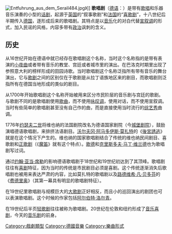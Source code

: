 [[File:Entfuhrung_aus_dem_Serail484.jpg|thumb]]》]]
'''歌唱剧'''（[[德语|德语]]：{{lang|de|Singspiel}}）是带有[[歌唱|歌唱]]和乐器音乐演奏的小型的[[话剧|话剧]]，起源于[[英国|英国]]的“叙事歌剧”和[[法国|法国]]的“[[喜歌剧|喜歌剧]]”，十八世纪后半期传入[[德国|德国]]，逐形成后来的歌唱剧。其特点是以[[音乐|音乐]]化的对白代替[[宣叙调|宣叙调]]的形式，加入民谣的风格，内容多带有[[政治|政治]]讽刺的含义。

==历史==
从16世纪开始在德语中就已经存在歌唱剧这个名称，当时这个名称指的是带有表演的[[小夜曲|小夜曲]]或者带有音乐的教堂、宫廷或者城市里的演出。在巴洛克时期里出现了参照意大利的榜样形成的田园诗歌。当时歌唱剧这个名称泛指所有带有音乐的舞台演出，它与[[歌剧|歌剧]]之间的区别仅在于歌剧是从拉丁语族地区来的剧目，而歌唱剧则泛指所有在德国当地形成的类似的剧目。

从1700年开始歌唱剧这个名称开始被用来区分市民阶层的音乐剧与宫廷的歌剧。与歌剧不同的是歌唱剧使用[[歌曲|歌曲]]，而不使用[[咏叹调|咏叹调]]，使用对话，而不使用宣叙调。当时有些简单的歌唱剧甚至没有自己作的曲，而是直接使用当时流行的[[综艺秀|综艺秀]]曲调。

1776年[[约瑟夫二世_(神圣罗马帝国)|约瑟夫二世]]将维也纳的法国剧院改名为德语国家剧院（今[[城堡剧院|城堡剧院]]），鼓励演唱德语歌唱剧，来排挤法语剧目。[[沃尔夫冈·阿马多伊斯·莫扎特|沃尔夫冈·阿马多伊斯·莫扎特]]的《[[後宮誘逃|後宮誘逃]]》就是在这个情况下产生的。维也纳的国家歌唱剧结合了传统的维也纳民间剧目、喜歌剧和[[正歌剧|正歌剧]]（《[[魔笛|魔笛]]》就有这个特点）。[[歌德|歌德]]和[[克里斯多夫·马丁·维兰德|克里斯多夫·马丁·维兰德]]也为歌唱剧写过词。

通过[[约翰·亚当·席勒|约翰·亚当·席勒]]的影响德语歌唱剧于18世纪和19世纪初达到了其顶峰。歌唱剧往往有[[喜剧|喜剧]]特征，因为当时的传统是市民剧目必须是喜剧。这个传统逐渐消失后歌唱剧也被用来表达严肃的内容，比如莫扎特的歌唱剧以及[[路德维希·凡·贝多芬|路德维希·凡·贝多芬]]的《[[费德里奥|费德里奥]]》（其第一幕具有明显的歌唱剧特征）。

在19世纪里歌唱剧与规模巨大的[[大歌剧|大歌剧]]正好相反，而且小的巡回演出的剧团也可以表演歌唱剧。这个时候的作家包括[[阿尔伯特·洛尔青|阿尔伯特·洛尔青]]。

在19世纪后半页[[轻歌剧|轻歌剧]]往往被称为歌唱剧。20世纪在伦敦和纽约形成了[[音乐喜剧|音乐喜剧]]，今天的[[音乐剧|音乐剧]]的前身。

{{Authority control}}
[[Category:戲劇類型|Category:戲劇類型]]
[[Category:德國音樂|Category:德國音樂]]
[[Category:樂曲形式|Category:樂曲形式]]